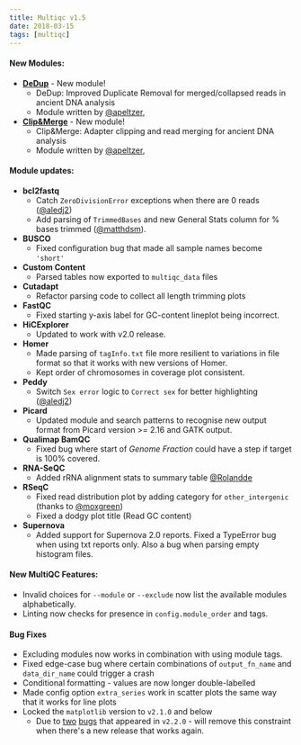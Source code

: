 ```yaml
---
title: Multiqc v1.5
date: 2018-03-15
tags: [multiqc]
---
```



#### New Modules:
* [**DeDup**](http://www.github.com/apeltzer/DeDup) - New module!
    * DeDup: Improved Duplicate Removal for merged/collapsed reads in ancient DNA analysis
    * Module written by [@apeltzer](https://github.com/apeltzer),
* [**Clip&Merge**](http://github.com/apeltzer/ClipAndMerge) - New module!
    * Clip&Merge: Adapter clipping and read merging for ancient DNA analysis
    * Module written by [@apeltzer](https://github.com/apeltzer),

#### Module updates:
* **bcl2fastq**
    * Catch `ZeroDivisionError` exceptions when there are 0 reads ([@aledj2](https://github.com/aledj2))
    * Add parsing of `TrimmedBases` and new General Stats column for % bases trimmed ([@matthdsm](https://github.com/matthdsm)).
* **BUSCO**
    * Fixed configuration bug that made all sample names become `'short'`
* **Custom Content**
    * Parsed tables now exported to `multiqc_data` files
* **Cutadapt**
    * Refactor parsing code to collect all length trimming plots
* **FastQC**
    * Fixed starting y-axis label for GC-content lineplot being incorrect.
* **HiCExplorer**
    * Updated to work with v2.0 release.
* **Homer**
    * Made parsing of `tagInfo.txt` file more resilient to variations in file format so that it works with new versions of Homer.
    * Kept order of chromosomes in coverage plot consistent.
* **Peddy**
    * Switch `Sex error` logic to `Correct sex` for better highlighting ([@aledj2](https://github.com/aledj2))
* **Picard**
    * Updated module and search patterns to recognise new output format from Picard version >= 2.16 and GATK output.
* **Qualimap BamQC**
    * Fixed bug where start of _Genome Fraction_ could have a step if target is 100% covered.
* **RNA-SeQC**
    * Added rRNA alignment stats to summary table [@Rolandde](https://github.com/Rolandde)
* **RSeqC**
    * Fixed read distribution plot by adding category for `other_intergenic` (thanks to [@moxgreen](https://github.com/moxgreen))
    * Fixed a dodgy plot title (Read GC content)
* **Supernova**
    * Added support for Supernova 2.0 reports. Fixed a TypeError bug when using txt reports only. Also a bug when parsing empty histogram files.

#### New MultiQC Features:
* Invalid choices for `--module` or `--exclude` now list the available modules alphabetically.
* Linting now checks for presence in `config.module_order` and tags.

#### Bug Fixes
* Excluding modules now works in combination with using module tags.
* Fixed edge-case bug where certain combinations of `output_fn_name` and `data_dir_name` could trigger a crash
* Conditional formatting - values are now longer double-labelled
* Made config option `extra_series` work in scatter plots the same way that it works for line plots
* Locked the `matplotlib` version to `v2.1.0` and below
    * Due to [two](https://github.com/matplotlib/matplotlib/issues/10476) [bugs](https://github.com/matplotlib/matplotlib/issues/10784) that appeared in `v2.2.0` - will remove this constraint when there's a new release that works again.
